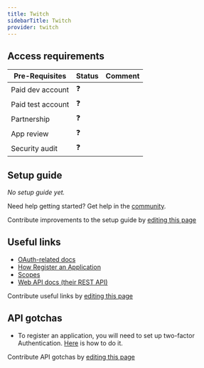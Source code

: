 ```yaml
---
title: Twitch
sidebarTitle: Twitch
provider: twitch
---
```




<Overview />
<PreBuiltTooling provider={providers[pageMetadata.provider]} />
<PreBuiltUseCases />

## Access requirements
| Pre-Requisites | Status | Comment|
| - | - | - |
| Paid dev account | ❓ |  |
| Paid test account | ❓ |  |
| Partnership | ❓ | |
| App review | ❓ |  |
| Security audit | ❓ | |


## Setup guide

_No setup guide yet._

<Tip>Need help getting started? Get help in the [community](https://nango.dev/slack).</Tip>

<Note>Contribute improvements to the setup guide by [editing this page](https://github.com/nangohq/nango/tree/master/docs-v2/integrations/all/twitch.mdx)</Note>


## Useful links

-   [OAuth-related docs](https://dev.twitch.tv/docs/authentication/getting-tokens-oauth/#authorization-code-grant-flow)
-   [How Register an Application](https://dev.twitch.tv/docs/authentication/register-app)
-   [Scopes](https://dev.twitch.tv/docs/authentication/scopes/#twitch-api-scopes)
-   [Web API docs (their REST API)](https://dev.twitch.tv/docs/api)

<Note>Contribute useful links by [editing this page](https://github.com/nangohq/nango/tree/master/docs-v2/integrations/all/twitch.mdx)</Note>

## API gotchas

-   To register an application, you will need to set up two-factor Authentication. [Here](https://dev.twitch.tv/docs/authentication/register-app/#:~:text=You%20must%20also%20enable%20two%2Dfactor%20authentication) is how to do it.

<Note>Contribute API gotchas by [editing this page](https://github.com/nangohq/nango/tree/master/docs-v2/integrations/all/twitch.mdx)</Note>
